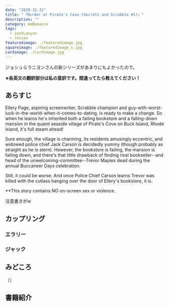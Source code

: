 ```yaml
---
date: "2020-12-31"
title: "『Murder at Pirate's Cove (Secrets and Scrabble #1)』"
description: ""
category: mmRomance
tags:
  - joshLanyon
  - review
featuredimage: ./featuredimage.jpg
squareimage: ./featuredimage_s.jpg
cardimage: ./cardimage.jpg
---
```



ジョシュらラニヨンさんの新シリーズがあまりにもよかったので。

**※各英文の翻訳部分は私の意訳です。間違ってたら教えてください！**

## あらすじ

Ellery Page, aspiring screenwriter, Scrabble champion and guy-with-worst-luck-in-the-world-when-it-comes-to-dating, is ready to make a change. So when he learns he's inherited both a failing bookstore and a falling-down mansion in the quaint seaside village of Pirate's Cove on Buck Island, Rhode Island, it's full steam ahead!

Sure enough, the village is charming, its residents amusingly eccentric, and widowed police chief Jack Carson is decidedly yummy (though probably as straight as he is stern). However, the bookstore is failing, the mansion is falling down, and there's that little drawback of finding rival bookseller--and head of the unwelcoming-committee--Trevor Maples dead during the annual Buccaneer Days celebration.

Still, it could be worse. And once Police Chief Carson learns Trevor was killed with the cutlass hanging over the door of Ellery's bookstore, it is.

**This story contains NO on-screen sex or violence.

注意書きがw

## カップリング

### エラリー

### ジャック



## みどころ

<Blockquote srcName="Murder at Pirate's Cove (Secrets and Scrabble #1)" srcURL="https://amzn.to/2Y7VZxs" book>
</Blockquote>

<p className="translation">（）</p>

## 書籍紹介

<Amazon
  asin="B0826X61C9"
  title="Murder at Pirate's Cove (Secrets and Scrabble #1)"
  linkId="31354ead0dec074fffcaf529e992a516"
  author="Josh Lanyon"
/>
